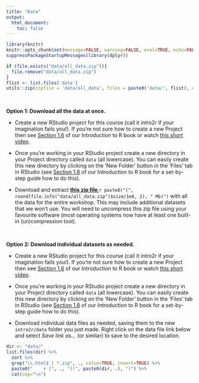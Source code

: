 ```yaml
---
title: "Data"
output: 
  html_document:
    toc: false
---
```


```r
library(knitr)
knitr::opts_chunk$set(message=FALSE, warning=FALSE, eval=TRUE, echo=FALSE)
suppressPackageStartupMessages(library(dplyr))
```

```r
if (file.exists("data/all_data.zip")){
  file.remove("data/all_data.zip")
}
flist <- list.files('data')
utils::zip(zipfile = 'data/all_data', files = paste0('data/', flist), extras = c("-x '*.DS_Store'", "-x '*.zip'"))
```

\  

**Option 1: Download all the data at once.** 

- Create a new RStudio project for this course (call it intro2r if your imagination fails you!). If you're not sure how to create a new Project then see [Section 1.6](https://intro2r.com/rsprojs.html) of our Introduction to R book or watch [this short video](https://alexd106.github.io/PGR-R/howto.html#rstudio_proj-vid).

- Once you're working in your RStudio project create a new directory in your Project directory called `data` (all lowercase). You can easily create this new directory by clicking on the 'New Folder' button in the 'Files' tab in RStudio (see [Section 1.8](https://intro2r.com/dir-struct.html) of our Introduction to R book for a set-by-step guide how to do this). 

- Download and extract **[this zip file <i class="fa fa-file-archive-o" aria-hidden="true"></i>](data/all_data.zip)** `r paste0("(", round(file.info("data/all_data.zip")$size/1e6, 2), " Mb)")` with all the data for the entire workshop. This may include additional datasets that we won't use. You will need to uncompress this zip file using your favourite software (most operating systems now have at least one built-in (un)compression tool). 

\  

**Option 2: Download individual datasets as needed.** 

- Create a new RStudio project for this course (call it intro2r if your imagination fails you!). If you're not sure how to create a new Project then see [Section 1.6](https://intro2r.com/rsprojs.html) of our Introduction to R book or watch [this short video](https://alexd106.github.io/PGR-R/howto.html#rstudio_proj-vid).

- Once you're working in your RStudio project create a new directory in your Project directory called `data` (all lowercase). You can easily create this new directory by clicking on the 'New Folder' button in the 'Files' tab in RStudio (see [Section 1.8](https://intro2r.com/dir-struct.html) of our Introduction to R book for a set-by-step guide how to do this).  

- Download individual data files as needed, saving them to the new `intro2r/data` folder you just made. Right click on the data file link below and select _Save link as..._ (or similar) to save to the desired location.
  
  
```r
dir <- "data/"
list.files(dir) %>%
  sort %>% 
  grep("\\.html$ | *.zip", ., value=TRUE, invert=TRUE) %>% 
  paste0("    + [", ., "](", paste0(dir, .), ")") %>% 
  cat(sep="\n")
```


